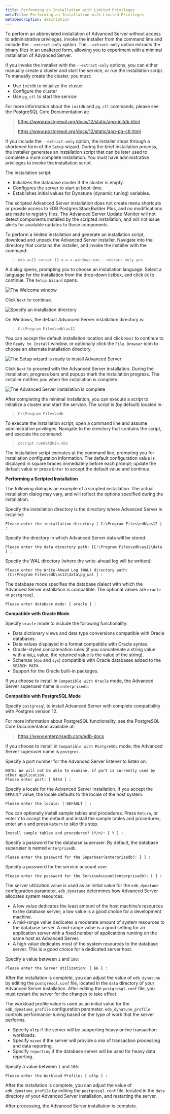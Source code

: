 ```yaml
---
title: Performing an Installation with Limited Privileges
metaTitle: Performing an Installation with Limited Privileges
metaDescription: description
---
```


To perform an abbreviated installation of Advanced Server without access
to administrative privileges, invoke the installer from the command line
and include the `--extract-only` option. The `--extract-only` option
extracts the binary files in an unaltered form, allowing you to
experiment with a minimal installation of Advanced Server.

If you invoke the installer with the `--extract-only` options, you can
either manually create a cluster and start the service, or run the
installation script. To manually create the cluster, you must:

  - Use `initdb` to initialize the cluster
  - Configure the cluster
  - Use `pg_ctl` to start the service

For more information about the `initdb` and `pg_ctl` commands, please
see the PostgreSQL Core Documentation at:

> <https://www.postgresql.org/docs/12/static/app-initdb.html>
> 
> <https://www.postgresql.org/docs/12/static/app-pg-ctl.html>

If you include the `--extract-only` option, the installer steps through
a shortened form of the `Setup` wizard. During the brief installation
process, the installer generates an installation script that can be
later used to complete a more complete installation. You must have
administrative privileges to invoke the installation script.

The installation script:

  - Initializes the database cluster if the cluster is empty.
  - Configures the server to start at boot-time.
  - Establishes initial values for Dynatune (dynamic tuning) variables.

The scripted Advanced Server installation does not create menu shortcuts
or provide access to EDB Postgres StackBuilder Plus, and no
modifications are made to registry files. The Advanced Server Update
Monitor will not detect components installed by the scripted
installation, and will not issue alerts for available updates to those
components.

To perform a limited installation and generate an installation script,
download and unpack the Advanced Server installer. Navigate into the
directory that contains the installer, and invoke the installer with the
command:

> `edb-as12-server-12.x.x-x-windows.exe --extract-only yes`

A dialog opens, prompting you to choose an installation language. Select
a language for the installation from the drop-down listbox, and click
`OK` to continue. The `Setup Wizard` opens.

![*The Welcome window*](images/advanced_server_installer_welcome.png)

Click `Next` to continue.

![*Specify an installation
directory*](images/installation_directory.png)

On Windows, the default Advanced Server installation directory is:

> `C:\Program Files\edb\as12`

You can accept the default installation location and click `Next` to
continue to the `Ready to Install` window, or optionally click the `File
Browser` icon to choose an alternate installation directory.

![*The Setup wizard is ready to install Advanced
Server*](images/ready_to_install.png)

Click `Next` to proceed with the Advanced Server installation. During
the installation, progress bars and popups mark the installation
progress. The installer notifies you when the installation is complete.

![*The Advanced Server installation is
complete*](images/advanced_server_installation_completion.png)

After completing the minimal installation, you can execute a script to
initialize a cluster and start the service. The script is (by default)
located in:

> `C:\Program Files\edb`

To execute the installation script, open a command line and assume
administrative privileges. Navigate to the directory that contains the
script, and execute the command:

> `cscript runAsAdmin.vbs`

The installation script executes at the command line, prompting you for
installation configuration information. The default configuration value
is displayed in square braces immediately before each prompt; update the
default value or press `Enter` to accept the default value and continue.

**Performing a Scripted Installation**

The following dialog is an example of a scripted installation. The
actual installation dialog may vary, and will reflect the options
specified during the installation.

Specify the installation directory is the directory where Advanced
Server is installed:

``` text
Please enter the installation directory [ C:\Program Files\edb\as12 ] :
```

Specify the directory in which Advanced Server data will be stored:

``` text
Please enter the data directory path: [C:\Program Files\edb\as12\data ] :
```

Specify the WAL directory (where the write-ahead log will be written):

``` text
Please enter the Write-Ahead Log (WAL) directory path:
 [C:\Program Files\edb\as12\data\pg_wal ] :
```

The database mode specifies the database dialect with which the Advanced
Server installation is compatible. The optional values are `oracle` or
`postgresql`.

``` text
Please enter database mode: [ oracle ] :
```

**Compatible with Oracle Mode**

Specify `oracle` mode to include the following functionality:

  - Data dictionary views and data type conversions compatible with
    Oracle databases.
  - Date values displayed in a format compatible with Oracle syntax.
  - Oracle-styled concatenation rules (if you concatenate a string value
    with a `NULL` value, the returned value is the value of the string).
  - Schemas (`dbo` and `sys`) compatible with Oracle databases added to
    the `SEARCH_PATH`.
  - Support for the Oracle built-in packages.

If you choose to install in `Compatible with Oracle` mode, the Advanced
Server superuser name is `enterprisedb`.

**Compatible with PostgreSQL Mode**

Specify `postgresql` to install Advanced Server with complete
compatibility with Postgres version 12.

For more information about PostgreSQL functionality, see the PostgreSQL
Core Documentation available at:

> <https://www.enterprisedb.com/edb-docs>

If you choose to install in `Compatible with PostgreSQL` mode, the
Advanced Server superuser name is `postgres`.

Specify a port number for the Advanced Server listener to listen on:

``` text
NOTE: We will not be able to examine, if port is currently used by other application.
Please enter port: [ 5444 ] :
```

Specify a locale for the Advanced Server installation. If you accept the
`DEFAULT` value, the locale defaults to the locale of the host system.

``` text
Please enter the locale: [ DEFAULT ] :
```

You can optionally install sample tables and procedures. Press `Return`,
or enter `Y` to accept the default and install the sample tables and
procedures; enter an `n` and press `Return` to skip this step.

``` text
Install sample tables and procedures? (Y/n): [ Y ] :
```

Specify a password for the database superuser. By default, the database
superuser is named `enterprisedb`.

``` text
Please enter the password for the SuperUser(enterprisedb): [ ] :
```

Specify a password for the service account user.

``` text
Please enter the password for the ServiceAccount(enterprisedb): [ ] :
```

The server utilization value is used as an initial value for the
`edb_dynatune` configuration parameter. `edb_dynatune` determines how
Advanced Server allocates system resources.

  - A low value dedicates the least amount of the host machine’s
    resources to the database server; a low value is a good choice for a
    development machine.
  - A mid-range value dedicates a moderate amount of system resources to
    the database server. A mid-range value is a good setting for an
    application server with a fixed number of applications running on
    the same host as Advanced Server.
  - A high value dedicates most of the system resources to the database
    server. This is a good choice for a dedicated server host.

Specify a value between `1` and `100:`

``` text
Please enter the Server Utilization: [ 66 ] :
```

After the installation is complete, you can adjust the value of
`edb_dynatune` by editing the `postgresql.conf` file, located in the
`data` directory of your Advanced Server installation. After editing the
`postgresql.conf` file, you must restart the server for the changes to
take effect.

The workload profile value is used as an initial value for the
`edb_dynatune_profile` configuration parameter. `edb_dynatune_profile`
controls performance-tuning based on the type of work that the server
performs.

  - Specify `oltp` if the server will be supporting heavy online
    transaction workloads.
  - Specify `mixed` if the server will provide a mix of transaction
    processing and data reporting.
  - Specify `reporting` if the database server will be used for heavy
    data reporting.

Specify a value between `1` and `100:`

``` text
Please enter the Workload Profile: [ oltp ] :
```

After the installation is complete, you can adjust the value of
`edb_dynatune_profile` by editing the `postgresql.conf` file, located in
the `data` directory of your Advanced Server installation, and
restarting the server.

After processing, the Advanced Server installation is complete.

